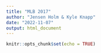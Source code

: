 ```yaml
---
title: "MLB 2017"
author: "Jensen Holm & Kyle Knapp"
date: "2022-11-07"
output: html_document
---
```


```r
knitr::opts_chunk$set(echo = TRUE)
```

```r

```

